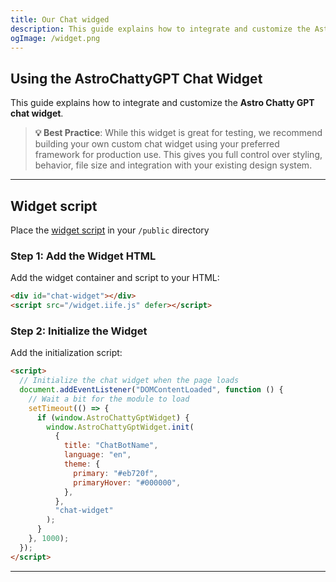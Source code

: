 ```yaml
---
title: Our Chat widged
description: This guide explains how to integrate and customize the Astro Chatty GPT chat widget.
ogImage: /widget.png
---
```


## Using the AstroChattyGPT Chat Widget

This guide explains how to integrate and customize the **Astro Chatty GPT chat widget**.

> **💡 Best Practice**: While this widget is great for testing, we recommend building your own custom chat widget using your preferred framework for production use. This gives you full control over styling, behavior, file size and integration with your existing design system.

---

## Widget script

Place the <a href="/widget.iife.js" target="_blank">widget script</a> in your `/public` directory


### Step 1: Add the Widget HTML

Add the widget container and script to your HTML:

```html
<div id="chat-widget"></div>
<script src="/widget.iife.js" defer></script>
```

### Step 2: Initialize the Widget

Add the initialization script:

```html
<script>
  // Initialize the chat widget when the page loads
  document.addEventListener("DOMContentLoaded", function () {
    // Wait a bit for the module to load
    setTimeout(() => {
      if (window.AstroChattyGptWidget) {
        window.AstroChattyGptWidget.init(
          { 
            title: "ChatBotName",
            language: "en", 
            theme: {
              primary: "#eb720f",
              primaryHover: "#000000",
            },
          },
          "chat-widget"
        );
      }
    }, 1000);
  });
</script>
```

---
 

